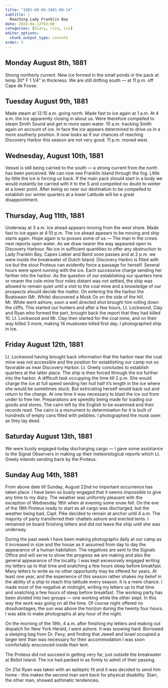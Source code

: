 ```yaml
---
title: "1881-08-08:1881-08-14"
subtitle: |
  Reaching Lady Franklin Bay
date: 2024-04-12T03:00
categories: [diary, rice, ice]
editor_options:
  chunk_output_type: console
order: 5
---
```


## Monday August 8th, 1881

Strong northerly current. New ice formed in the small ponds in the pack at
temp 30° F 1 1/4” in thickness. We are still drifting south — at 11 p.m. off Cape de
Fosse.

## Tuesday August 9th, 1881

Made steam at 12:15 a.m. going north. Made fast to ice again at 1 a.m. At 4
a.m. the ice apparently closing in about us. Were therefore compelled to steam Smith
Sound and get in more open water. 10 a.m. tracking Smith again on account of ice. In
face the ice appears determined to drive us in a more southerly position. It now looks
as if our chances of reaching Discovery Harbor this season are not very good. 11 p.m.
moved west.

## Wednesday, August 10th, 1881

Vessel is still being carried to the south — a strong current from the north has
been perceived. We can now see Franklin Island through the fog. Little by little the
ice is forcing us back. If the main pack should start in a body we would instantly be
carried with it to the S and compelled no doubt to winter at a lower point. After being
so near our destination to be compelled to establish our winter quarters at a lower
Latitude will be a great disappointment.

## Thursday, Aug 11th, 1881

Underway at 3 a.m. Ice ahead appears moving from the west shore. Made fast
to ice again at 4:10 p.m. The ice ahead appears to be moving and ship starts again.
Hope again is to posses some of us — The man in the crows nest reports open water.
As we draw nearer the way appeared open to Discovery Harbour. No ice in sufficient
quantities to offer any obstruction to Lady Franklin Bay. Capes Lieber and Baird
soon passes and at 2 p.m. we were inside the breakwater of Dutch Island. Discovery
Harbro is filled with ice but the stout Proteus can evidently force a passage for
herself. Several hours were spent running with the ice. Each successive charge sending 
her farther into the harbor. As the question of our establishing our quarters
here or nearer the cole-mine four miles distant was not settled, the ship was allowed
to remain quiet until a visit to the coal mine and a knowledge of our prospects should
decide the matter. On entering the the harbor the Boatswain (Mr. White) discovered a
Musk Ox on the side of the hill. Mr. White went ashore, soon a well directed shot
brought him rolling down the cliffs. This started our hunters and after a few hours,
Lt. Lockwood, Clay and Ryan who formed the part, brought back the report that
they had killed 10. Lt. Lockwood and Mr. Clay then started for the coal mine, and on
their way killed 3 more, making 14 muskoxen killed first day. I photographed ship in
ice.

## Friday August 12th, 1881

Lt. Lockwood having brought back information that the harbor near the coal
mine was not accessible and the position for establishing our camp not so favorable as
near Discovery Harbor. Lt. Greely concludes to establish quarters at the latter place.
The ship is then forced through the ice further into the harbor. A difficult task
occupying the time till 2 p.m. She would charge the ice at full speed sending her hull
half it’s length in the ice where she would be sometimes stuck. But extricating
herself would back out and return to the charge. At one time it was necessary to blast
the ice out from under to free her. Preparations are speedily being made for loading
our goods and stores. The cairn left by the English to be examined and their records
read. The cairn is a monument to determination for it is built of hundreds of empty
cans filled with pebbles. I photographed the musk oxen as they lay dead.

## Saturday August 13th, 1881

We were busily engaged today discharging cargo — I gave some assistance to
the Signal Observers in making up their meteorological reports which Lt. Greely
intends sending back by the Proteus.


## Sunday Aug 14th, 1881

From above date till Sunday, August 22nd no important occurrence has taken
place. I have been so busily engaged that it seems impossible to give any time to my
diary. The weather was uniformly pleasant with the exception of Wednesday 18th
when at evening some snow fell. On the eve of the 18th Proteus ready to start as all
cargo was discharged, but the weather being bad, Capt. Pike decided to remain at
anchor until 4 a.m. The majority of party transferred their chattels ashore and erected
tents. I remained on board finishing letters and did not leave the ship until she was
underway.

During the past week I have been making photographs daily at our camp as it
increased in size and the house as it assumed from day to day the appearance of a
human habitation. The negatives are sent to the Signals Office and will serve to show
the progress we are making and also the general appearance of the locality. I was kept
excessively engaged writing my letters up to that time and snatching a few hours
sleep before breakfast. Many letters to write as no other opportunity may be offered
for years. At least one year, and the experience of this season rather shakes my belief
in the ability of a ship to reach this latitude every season. It is a mere chance. I made
most of the negative at midnight,
writing my letters up to that time and snatching a few hours of sleep before breakfast.
The working party has been divided into two groups — one working while the other
slept. In this way the work was going on all the time. Of course night offered no
disadvantages; the sun was above the horizon during the twenty four hours. I was able
to make photographs at any hour of the night.

On the morning of the 19th, 4 a.m. after finishing my letters and making out
dispatch for New York Herald, I went ashore. It was snowing hard. Borrowed a
sleeping bag from Dr. Pavy, and finding that Jewell and Israel occupied a larger tent
than was necessary for their accommodation I was soon comfortably ensconced
inside their tent.

The Proteus did not succeed in getting very far, just outside the breakwater at Bellot
Island. The ice had packed in as firmly to admit of their passing.

On 21st Ryan was taken with an epileptic fit and it was decided to send him home -
this makes the second man sent back for physical disability. Starr, the other man,
showed asthmatic tendencies.

